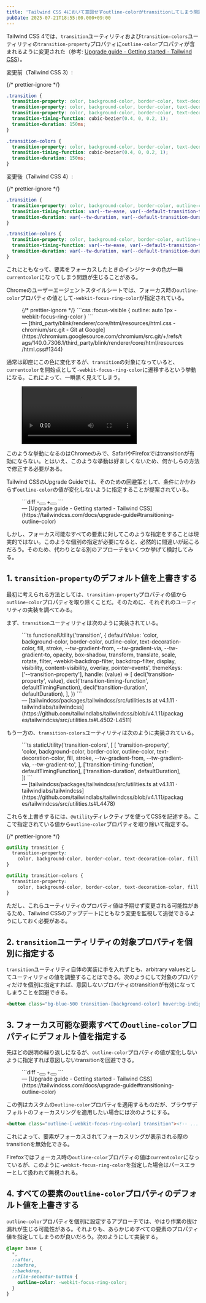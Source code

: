```yaml
---
title: 'Tailwind CSS 4において意図せずoutline-colorがtransitionしてしまう問題の対処法'
pubDate: 2025-07-21T18:55:00.000+09:00
---
```


Tailwind CSS 4では、`transition`ユーティリティおよび`transition-colors`ユーティリティの`transition-property`プロパティに`outline-color`プロパティが含まれるように変更された（参考: [Upgrade guide - Getting started - Tailwind CSS](https://tailwindcss.com/docs/upgrade-guide#transitioning-outline-color)）。

変更前（Tailwind CSS 3）:

{/* prettier-ignore */}
```css
.transition {
  transition-property: color, background-color, border-color, text-decoration-color, fill, stroke, opacity, box-shadow, transform, filter, -webkit-backdrop-filter;
  transition-property: color, background-color, border-color, text-decoration-color, fill, stroke, opacity, box-shadow, transform, filter, backdrop-filter;
  transition-property: color, background-color, border-color, text-decoration-color, fill, stroke, opacity, box-shadow, transform, filter, backdrop-filter, -webkit-backdrop-filter;
  transition-timing-function: cubic-bezier(0.4, 0, 0.2, 1);
  transition-duration: 150ms;
}

.transition-colors {
  transition-property: color, background-color, border-color, text-decoration-color, fill, stroke;
  transition-timing-function: cubic-bezier(0.4, 0, 0.2, 1);
  transition-duration: 150ms;
}
```

変更後（Tailwind CSS 4）:

{/* prettier-ignore */}
```css
.transition {
  transition-property: color, background-color, border-color, outline-color, text-decoration-color, fill, stroke, --tw-gradient-from, --tw-gradient-via, --tw-gradient-to, opacity, box-shadow, transform, translate, scale, rotate, filter, -webkit-backdrop-filter, backdrop-filter, display, visibility, content-visibility, overlay, pointer-events;
  transition-timing-function: var(--tw-ease, var(--default-transition-timing-function));
  transition-duration: var(--tw-duration, var(--default-transition-duration));
}

.transition-colors {
  transition-property: color, background-color, border-color, outline-color, text-decoration-color, fill, stroke, --tw-gradient-from, --tw-gradient-via, --tw-gradient-to;
  transition-timing-function: var(--tw-ease, var(--default-transition-timing-function));
  transition-duration: var(--tw-duration, var(--default-transition-duration));
}
```

これにともなって、要素をフォーカスしたときのインジケータの色が一瞬`currentcolor`になってしまう問題が生じることがある。

Chromeのユーザーエージェントスタイルシートでは、フォーカス時の`outline-color`プロパティの値として`-webkit-focus-ring-color`が指定されている。

<figure>
{/* prettier-ignore */}
```css
:focus-visible {
  outline: auto 1px -webkit-focus-ring-color
}
```

<figcaption>— [third_party/blink/renderer/core/html/resources/html.css - chromium/src.git - Git at Google](https://chromium.googlesource.com/chromium/src.git/+/refs/tags/140.0.7306.1/third_party/blink/renderer/core/html/resources/html.css#1344)</figcaption>
</figure>

通常は即座にこの色に変化するが、`transition`の対象になっていると、`currentcolor`を開始点として`-webkit-focus-ring-color`に遷移するという挙動になる。これによって、一瞬黒く見えてしまう。

<figure>
  <video controls playsinline>
    <source
      src={
        (
          await import(
            './assets/2025-07-21-workaround-for-unintended-transition-of-outline-color-in-tailwindcss4/transitioning.mp4'
          )
        ).default
      }
    />
  </video>
</figure>

このような挙動になるのはChromeのみで、SafariやFirefoxではtransitionが有効にならない。とはいえ、このような挙動は好ましくないため、何かしらの方法で修正する必要がある。

Tailwind CSSのUpgrade Guideでは、そのための回避策として、条件にかかわらず`outline-color`の値が変化しないように指定することが提案されている。

<figure>
```diff
-<button class="transition hover:outline-2 hover:outline-cyan-500"></button>
+<button class="outline-cyan-500 transition hover:outline-2"></button>
```

<figcaption>— [Upgrade guide - Getting started - Tailwind CSS](https://tailwindcss.com/docs/upgrade-guide#transitioning-outline-color)</figcaption>
</figure>

しかし、フォーカス可能なすべての要素に対してこのような指定をすることは現実的ではない。このような個別の指定が必要になると、必然的に間違いが起こるだろう。そのため、代わりとなる別のアプローチをいくつか挙げて検討してみる。

## 1. `transition-property`のデフォルト値を上書きする

最初に考えられる方法としては、`transition-property`プロパティの値から`outline-color`プロパティを取り除くことだ。そのために、それぞれのユーティリティの実装を調べてみる。

まず、`transition`ユーティリティは次のように実装されている。

<figure>
```ts
functionalUtility('transition', {
  defaultValue:
    'color, background-color, border-color, outline-color, text-decoration-color, fill, stroke, --tw-gradient-from, --tw-gradient-via, --tw-gradient-to, opacity, box-shadow, transform, translate, scale, rotate, filter, -webkit-backdrop-filter, backdrop-filter, display, visibility, content-visibility, overlay, pointer-events',
  themeKeys: ['--transition-property'],
  handle: (value) => [
    decl('transition-property', value),
    decl('transition-timing-function', defaultTimingFunction),
    decl('transition-duration', defaultDuration),
  ],
})
```

<figcaption>— [tailwindcss/packages/tailwindcss/src/utilities.ts at v4.1.11 · tailwindlabs/tailwindcss](https://github.com/tailwindlabs/tailwindcss/blob/v4.1.11/packages/tailwindcss/src/utilities.ts#L4502-L4511)</figcaption>
</figure>

もう一方の、`transition-colors`ユーティリティは次のように実装されている。

<figure>
```ts
staticUtility('transition-colors', [
  [
    'transition-property',
    'color, background-color, border-color, outline-color, text-decoration-color, fill, stroke, --tw-gradient-from, --tw-gradient-via, --tw-gradient-to',
  ],
  ['transition-timing-function', defaultTimingFunction],
  ['transition-duration', defaultDuration],
])
```

<figcaption>— [tailwindcss/packages/tailwindcss/src/utilities.ts at v4.1.11 ·
  tailwindlabs/tailwindcss](https://github.com/tailwindlabs/tailwindcss/blob/v4.1.11/packages/tailwindcss/src/utilities.ts#L4478)</figcaption>
</figure>

これらを上書きするには、`@utility`ディレクティブを使ってCSSを記述する。ここで指定されている値から`outline-color`プロパティを取り除いて指定する。

{/* prettier-ignore */}
```css
@utility transition {
  transition-property:
    color, background-color, border-color, text-decoration-color, fill, stroke, --tw-gradient-from, --tw-gradient-via, --tw-gradient-to, opacity, box-shadow, transform, translate, scale, rotate, filter, -webkit-backdrop-filter, backdrop-filter, display, visibility, content-visibility, overlay, pointer-events;
}

@utility transition-colors {
  transition-property:
    color, background-color, border-color, text-decoration-color, fill, stroke, --tw-gradient-from, --tw-gradient-via, --tw-gradient-to;
}
```

ただし、これらユーティリティのプロパティ値は予期せず変更される可能性があるため、Tailwind CSSのアップデートにともなう変更を監視して追従できるようにしておく必要がある。

## 2. `transition`ユーティリティの対象プロパティを個別に指定する

`transition`ユーティリティ自体の実装に手を入れずとも、arbitrary valuesとしてユーティリティの値を調整することはできる。次のようにして対象のプロパティだけを個別に指定すれば、意図しないプロパティのtransitionが有効になってしまうことを回避できる。

```html
<button class="bg-blue-500 transition-[background-color] hover:bg-indigo-500"><!-- ... --></button>
```

## 3. フォーカス可能な要素すべての`outline-color`プロパティにデフォルト値を指定する

先ほどの説明の繰り返しになるが、`outline-color`プロパティの値が変化しないように指定すれば意図しないtransitionを回避できる。

<figure>
```diff
-<button class="transition hover:outline-2 hover:outline-cyan-500"></button>
+<button class="outline-cyan-500 transition hover:outline-2"></button>
```

<figcaption>— [Upgrade guide - Getting started - Tailwind CSS](https://tailwindcss.com/docs/upgrade-guide#transitioning-outline-color)</figcaption>
</figure>

この例はカスタムの`outline-color`プロパティを適用するものだが、ブラウザデフォルトのフォーカスリングを適用したい場合には次のようにする。

```html
<button class="outline-[-webkit-focus-ring-color] transition"><!-- ... --></button>
```

これによって、要素がフォーカスされてフォーカスリングが表示される際のtransitionを無効化できる。

Firefoxではフォーカス時の`outline-color`プロパティの値は`currentcolor`になっているが、このように`-webkit-focus-ring-color`を指定した場合はパースエラーとして扱われて無視される。

## 4. すべての要素の`outline-color`プロパティのデフォルト値を上書きする

`outline-color`プロパティを個別に設定するアプローチでは、やはり作業の抜け漏れが生じる可能性がある。それよりも、あらかじめすべての要素のプロパティ値を指定してしまうのが良いだろう。次のようにして実装する。

```css
@layer base {
  *,
  ::after,
  ::before,
  ::backdrop,
  ::file-selector-button {
    outline-color: -webkit-focus-ring-color;
  }
}
```
